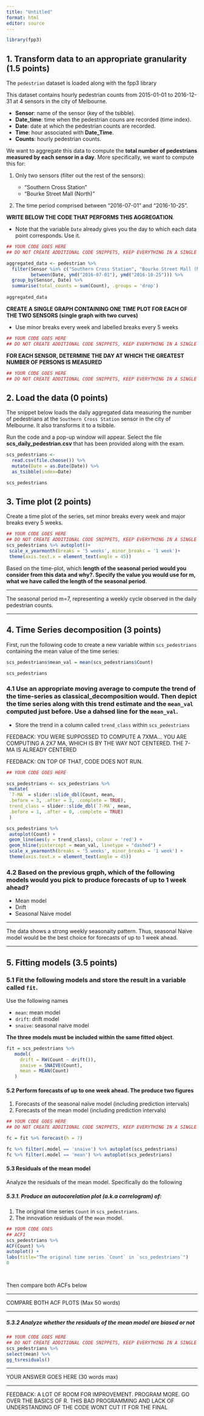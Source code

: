```yaml
---
title: "Untitled"
format: html
editor: source
---
```


```r
library(fpp3)
```

## 1. Transform data to an appropriate granularity (1.5 points)

The `pedestrian` dataset is loaded along with the fpp3 library

This dataset contains hourly pedestrian counts from 2015-01-01 to 2016-12-31 at 4 sensors in the city of Melbourne.

* **Sensor**: name of the sensor (key of the tsibble).
* **Date_time**: time when the pedestrian couns are recorded (time index).
* **Date**: date at which the pedestrian counts are recorded.
* **Time**: hour associated with **Date_Time**.
* **Counts**: hourly pedestrian counts.

We want to aggregate this data to compute the **total number of pedestrians measured by each sensor in a day**. More specifically, we want to compute this for: 

1. Only two sensors (filter out the rest of the sensors):

    * "Southern Cross Station"
    * "Bourke Street Mall (North)"
    
2. The time period comprised between "2016-07-01" and "2016-10-25".

**WRITE BELOW THE CODE THAT PERFORMS THIS AGGREGATION**. 

  * Note that the variable `Date` already gives you the day to which each data point corresponds. Use it.

```r
## YOUR CODE GOES HERE
## DO NOT CREATE ADDITIONAL CODE SNIPPETS, KEEP EVERYTHING IN A SINGLE SNIPPET.

aggregated_data <- pedestrian %>%
  filter(Sensor %in% c("Southern Cross Station", "Bourke Street Mall (North)"),
         between(Date, ymd("2016-07-01"), ymd("2016-10-25"))) %>%
  group_by(Sensor, Date) %>%
  summarise(total_counts = sum(Count), .groups = 'drop')
  
aggregated_data

```

**CREATE A SINGLE GRAPH CONTAINING ONE TIME PLOT FOR EACH OF THE TWO SENSORS (single graph with two curves)**

  * Use minor breaks every week and labelled breaks every 5 weeks

```r
## YOUR CODE GOES HERE
## DO NOT CREATE ADDITIONAL CODE SNIPPETS, KEEP EVERYTHING IN A SINGLE SNIPPET.


```

**FOR EACH SENSOR, DETERMINE THE DAY AT WHICH THE GREATEST NUMBER OF PERSONS IS MEASURED**

```r
## YOUR CODE GOES HERE
## DO NOT CREATE ADDITIONAL CODE SNIPPETS, KEEP EVERYTHING IN A SINGLE SNIPPET.
```

## 2. Load the data (0 points)

The snippet below loads the daily aggregated data measuring the number of pedestrians at the `Southern Cross Station` sensor in the city of Melbourne. It also transforms it to a tsibble.

Run the code and a pop-up window will appear. Select the file **scs_daily_pedestrian.csv** that has been provided along with the exam.

```r
scs_pedestrians <- 
  read.csv(file.choose()) %>% 
  mutate(Date = as.Date(Date)) %>% 
  as_tsibble(index=Date)

scs_pedestrians
```

## 3. Time plot (2 points)

Create a time plot of the series, set minor breaks every week and major breaks every 5 weeks.

```r
## YOUR CODE GOES HERE
## DO NOT CREATE ADDITIONAL CODE SNIPPETS, KEEP EVERYTHING IN A SINGLE SNIPPET.
scs_pedestrians %>% autoplot()+
 scale_x_yearmonth(breaks = '5 weeks', minor_breaks = '1 week')+
 theme(axis.text.x = element_text(angle = 45))
```

Based on the time-plot, which **length of the seasonal period would you consider from this data and why?. Specify the value you would use for m, what we have called the length of the seasonal period**.

------

The seasonal period m=7, representing a weekly cycle observed in the daily pedestrian counts.

------

## 4. Time Series decomposition (3 points)

First, run the following code to create a new variable within `scs_pedestrians` containing the mean value of the time series:

```r
scs_pedestrians$mean_val = mean(scs_pedestrians$Count)

scs_pedestrians
```

### 4.1 Use an appropriate moving average to compute the trend of the time-series as **classical_decomposition** would. Then depict the time series along with this trend estimate and the `mean_val` computed just before. Use a dahsed line for the `mean_val`.

* Store the trend in a column called `trend_class` within `scs_pedestrians`

FEEDBACK: YOU WERE SUPPOSSED TO COMPUTE A 7XMA... YOU ARE COMPUTING A 2X7 MA, WHICH IS BY THE WAY NOT CENTERED. THE 7-MA IS ALREADY CENTERED

FEEDBACK: ON TOP OF THAT, CODE DOES NOT RUN.

```r
## YOUR CODE GOES HERE

scs_pedestrians <- scs_pedestrians %>%
 mutate(
 `7-MA` = slider::slide_dbl(Count, mean, 
 .before = 3, .after = 3, .complete = TRUE),
 trend_class = slider::slide_dbl(`7-MA`, mean, 
 .before = 1, .after = 0, .complete = TRUE)
 )

scs_pedestrians %>%
 autoplot(Count) +
 geom_line(aes(y = trend_class), colour = 'red') +
 geom_hline(yintercept = mean_val, linetype = "dashed") +
 scale_x_yearmonth(breaks = '5 weeks', minor_breaks = '1 week') +
 theme(axis.text.x = element_text(angle = 45))


```

### 4.2 Based on the previous grqph, which of the following models would you pick to produce forecasts of up to 1 week ahead?

* Mean model
* Drift
* Seasonal Naive model

------

The data shows a strong weekly seasonaity pattern. Thus, seasonal Naive model would be the best choice for forecasts of up to 1 week ahead.

------

## 5. Fitting models (3.5 points)

### 5.1 Fit the following models and store the result in a variable called `fit`.

Use the following names

* `mean`: mean model
* `drift`: drift model
* `snaive`: seasonal naive model

**The three models must be included within the same fitted object**.

```r
fit = scs_pedestrians %>%
   model(
     drift = RW(Count ~ drift()),
     snaive = SNAIVE(Count),
     mean = MEAN(Count)
   )
```

#### 5.2 Perform forecasts of up to one week ahead. The produce two figures

1. Forecasts of the seasonal naïve model (including prediction intervals)
2. Forecasts of the mean model (including prediction intervals)

```r
## YOUR CODE GOES HERE
## DO NOT CREATE ADDITIONAL CODE SNIPPETS, KEEP EVERYTHING IN A SINGLE SNIPPET.

fc = fit %>% forecast(h = 7)

fc %>% filter(.model == 'snaive') %>% autoplot(scs_pedestrians)
fc %>% filter(.model == 'mean') %>% autoplot(scs_pedestrians) 
```

#### 5.3 Residuals of the mean model

Analyze the residuals of the mean model. Specifically do the following

##### 5.3.1. Produce an autocorelation plot (a.k.a correlogram) of:

1. The original time series `Count` in `scs_pedestrians`.
2. The innovation residuals of the `mean` model.

```r
## YOUR CODE GOES 
## ACF1
scs_pedestrians %>%
ACF(Count) %>%
autoplot() +
labs(title="The original time series `Count` in `scs_pedestrians`")
0




```

Then compare both ACFs below

------

COMPARE BOTH ACF PLOTS (Max 50 words)

------

##### 5.3.2 Analyze whether the residuals of the mean model are biased or not

```r
## YOUR CODE GOES HERE
## DO NOT CREATE ADDITIONAL CODE SNIPPETS, KEEP EVERYTHING IN A SINGLE SNIPPET.
scs_pedestrians %>%
select(mean) %>%
gg_tsresiduals()

```

------

YOUR ANSWER GOES HERE (30 words max)

------

FEEDBACK: A LOT OF ROOM FOR IMPROVEMENT. PROGRAM MORE. GO OVER THE BASICS OF R. THIS BAD PROGRAMMING AND LACK OF UNDERSTANDING OF THE CODE WONT CUT IT FOR THE FINAL